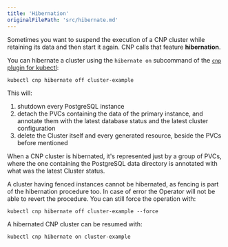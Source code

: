 ```yaml
---
title: 'Hibernation'
originalFilePath: 'src/hibernate.md'
---
```


Sometimes you want to suspend the execution of a CNP cluster while retaining
its data and then start it again. CNP calls that feature **hibernation**.

You can hibernate a cluster using the `hibernate on` subcommand of
the [`cnp` plugin for kubectl](cnp-plugin.md#hibernate):

```
kubectl cnp hibernate off cluster-example
```

This will:

1.  shutdown every PostgreSQL instance
2.  detach the PVCs containing the data of the primary instance, and annotate
    them with the latest database status and the latest cluster configuration
3.  delete the Cluster itself and every generated resource, beside the PVCs
    before mentioned

When a CNP cluster is hibernated, it's represented just by a group of PVCs,
where the one containing the PostgreSQL data directory is annotated with what
was the latest Cluster status.

A cluster having fenced instances cannot be hibernated, as fencing is
part of the hibernation procedure too. In case of error the Operator will
not be able to revert the procedure. You can still force the operation
with:

```
kubectl cnp hibernate off cluster-example --force
```

A hibernated CNP cluster can be resumed with:

```
kubectl cnp hibernate on cluster-example
```